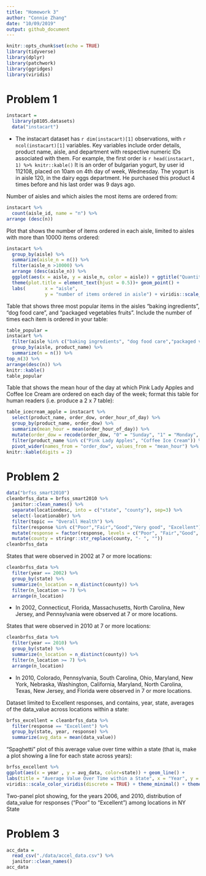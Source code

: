 ```yaml
---
title: "Homework 3"
author: "Connie Zhang" 
date: "10/09/2019"
output: github_document
---
```


```r
knitr::opts_chunk$set(echo = TRUE)
library(tidyverse)
library(dplyr)
library(patchwork)
library(ggridges)
library(viridis)
```

# Problem 1 
```r
instacart = 
  library(p8105.datasets)
  data("instacart")
```
* The instacart dataset has `r dim(instacart)[1]` observations, with `r ncol(instacart)[1]` variables. Key variables include order details, product name, aisle, and department with respective numeric IDs associated with them. 
For example, the first order is `r head(instacart, 1) %>% knitr::kable()`
It is an order of bulgarian yogurt, by user id 112108, placed on 10am on 4th day of week, Wednesday. The yogurt is in aisle 120, in the dairy eggs department. He purchased this product 4 times before and his last order was 9 days ago.  

Number of aisles and which aisles the most items are ordered from:
```r
instacart %>%
  count(aisle_id, name = "n") %>% 
arrange (desc(n))
```

Plot that shows the number of items ordered in each aisle, limited to aisles with more than 10000 items ordered: 
```r
instacart %>%
  group_by(aisle) %>%
  summarize(aisle_n = n()) %>%
  filter(aisle_n >10000) %>%
  arrange (desc(aisle_n)) %>%
  ggplot(aes(x = aisle, y = aisle_n, color = aisle)) + ggtitle("Quantity of Items Ordered in Each Aisle") +
  theme(plot.title = element_text(hjust = 0.5))+ geom_point() + 
  labs(       x = "aisle",
              y = "number of items ordered in aisle") + viridis::scale_color_viridis(discrete = TRUE) + theme(legend.position = "none", axis.text.x = element_text(angle=70, hjust=1))
```

Table that shows three most popular items in the aisles “baking ingredients”, “dog food care”, and “packaged vegetables fruits”. Include the number of times each item is ordered in your table: 
```r
table_popular = 
instacart %>%
  filter(aisle %in% c("baking ingredients", "dog food care","packaged vegetables fruits")) %>%
  group_by(aisle, product_name) %>%
  summarize(n = n()) %>%
top_n(3) %>%
arrange(desc(n)) %>%
knitr::kable()
table_popular
```

Table that shows the mean hour of the day at which Pink Lady Apples and Coffee Ice Cream are ordered on each day of the week; format this table for human readers (i.e. produce a 2 x 7 table): 
```r
table_icecream_apple = instacart %>%
  select(product_name, order_dow, order_hour_of_day) %>%
  group_by(product_name, order_dow) %>%
  summarize(mean_hour = mean(order_hour_of_day)) %>%
  mutate(order_dow = recode(order_dow, "0" = "Sunday", "1" = "Monday", "2" = "Tuesday", "3" = "Wednesday", "4" = "Thursday", "5" = "Friday", "6" = "Saturday")) %>%
  filter(product_name %in% c("Pink Lady Apples", "Coffee Ice Cream")) %>%
  pivot_wider(names_from = "order_dow", values_from = "mean_hour") %>%
knitr::kable(digits = 2)
```

# Problem 2
```r
data("brfss_smart2010")
cleanbrfss_data = brfss_smart2010 %>%
  janitor::clean_names() %>% 
  separate(locationdesc, into = c("state", "county"), sep=3) %>%
  select(-locationabbr) %>%
  filter(topic == "Overall Health") %>% 
  filter(response %in% c("Poor","Fair","Good","Very good", "Excellent")) %>% 
  mutate(response = factor(response, levels = c("Poor", "Fair","Good", "Very good", "Excellent"))) %>%
  mutate(county = stringr::str_replace(county, "- ", ""))
cleanbrfss_data
```

States that were observed in 2002 at 7 or more locations: 
```r
cleanbrfss_data %>% 
  filter(year == 2002) %>% 
  group_by(state) %>% 
  summarize(n_location = n_distinct(county)) %>% 
  filter(n_location >= 7) %>%
  arrange(n_location)
```
* In 2002, Connecticut, Florida, Massachusetts, North Carolina, New Jersey, and Pennsylvania were observed at 7 or more locations. 

States that were observed in 2010 at 7 or more locations:  
```r
cleanbrfss_data %>% 
  filter(year == 2010) %>% 
  group_by(state) %>% 
  summarize(n_location = n_distinct(county)) %>% 
  filter(n_location >= 7) %>%
  arrange(n_location)
```
* In 2010, Colorado, Pennsylvania, South Carolina, Ohio, Maryland, New York, Nebraska, Washington, California, Maryland, North Carolina, Texas, New Jersey, and Florida were observed in 7 or more locations. 

Dataset limited to Excellent responses, and contains, year, state, averages of the data_value across locations within a state: 
```r
brfss_excellent = cleanbrfss_data %>% 
  filter(response == "Excellent") %>%
  group_by(state, year, response) %>% 
  summarize(avg_data = mean(data_value))
```

“Spaghetti” plot of this average value over time within a state (that is, make a plot showing a line for each state across years): 
```r
brfss_excellent %>%
ggplot(aes(x = year , y = avg_data, color=state)) + geom_line() + 
labs(title = "Average Value Over Time within a State", x = "Year", y = "Average Value") + 
viridis::scale_color_viridis(discrete = TRUE) + theme_minimal() + theme(plot.title = element_text(hjust = 0.5, size = 14), axis.text.x = element_text(angle=70, hjust=1)) + theme(legend.position = "right", axis.text.x = element_text(angle=70, hjust=1))
```

Two-panel plot showing, for the years 2006, and 2010, distribution of data_value for responses (“Poor” to “Excellent”) among locations in NY State

# Problem 3 
```r
acc_data = 
  read_csv("./data/accel_data.csv") %>%
  janitor::clean_names() 
acc_data
```
